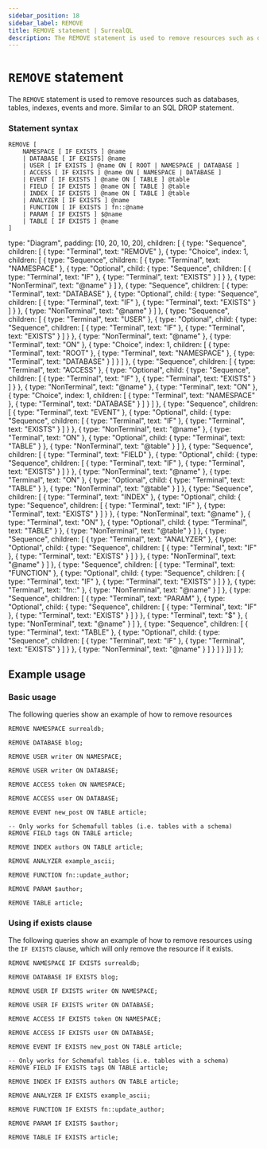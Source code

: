 ```yaml
---
sidebar_position: 18
sidebar_label: REMOVE
title: REMOVE statement | SurrealQL
description: The REMOVE statement is used to remove resources such as databases, tables, indexes, events and more.
---
```


# `REMOVE` statement

The `REMOVE` statement is used to remove resources such as databases, tables, indexes, events and more.
Similar to an SQL DROP statement.

### Statement syntax

<Tabs syncKey="remove-statement">
  <TabItem label="SurrealQL Syntax">

```syntax title="SurrealQL Syntax"
REMOVE [
	NAMESPACE [ IF EXISTS ] @name
	| DATABASE [ IF EXISTS] @name
	| USER [ IF EXISTS ] @name ON [ ROOT | NAMESPACE | DATABASE ]
	| ACCESS [ IF EXISTS ] @name ON [ NAMESPACE | DATABASE ]
	| EVENT [ IF EXISTS ] @name ON [ TABLE ] @table
	| FIELD [ IF EXISTS ] @name ON [ TABLE ] @table
	| INDEX [ IF EXISTS ] @name ON [ TABLE ] @table
    | ANALYZER [ IF EXISTS ] @name
    | FUNCTION [ IF EXISTS ] fn::@name
    | PARAM [ IF EXISTS ] $@name
	| TABLE [ IF EXISTS ] @name
]
```

  </TabItem>
  <TabItem label="Railroad Diagram">

  type: "Diagram",
  padding: [10, 20, 10, 20],
  children: [
    { type: "Sequence", children: [
      { type: "Terminal", text: "REMOVE" },
      { type: "Choice", index: 1, children: [
        { type: "Sequence", children: [ { type: "Terminal", text: "NAMESPACE" }, { type: "Optional", child: { type: "Sequence", children: [ { type: "Terminal", text: "IF" }, { type: "Terminal", text: "EXISTS" } ] } }, { type: "NonTerminal", text: "@name" } ] },
        { type: "Sequence", children: [ { type: "Terminal", text: "DATABASE" }, { type: "Optional", child: { type: "Sequence", children: [ { type: "Terminal", text: "IF" }, { type: "Terminal", text: "EXISTS" } ] } }, { type: "NonTerminal", text: "@name" } ] },
        { type: "Sequence", children: [ { type: "Terminal", text: "USER" }, { type: "Optional", child: { type: "Sequence", children: [ { type: "Terminal", text: "IF" }, { type: "Terminal", text: "EXISTS" } ] } }, { type: "NonTerminal", text: "@name" }, { type: "Terminal", text: "ON" }, { type: "Choice", index: 1, children: [ { type: "Terminal", text: "ROOT" }, { type: "Terminal", text: "NAMESPACE" }, { type: "Terminal", text: "DATABASE" } ] } ] },
        { type: "Sequence", children: [ { type: "Terminal", text: "ACCESS" }, { type: "Optional", child: { type: "Sequence", children: [ { type: "Terminal", text: "IF" }, { type: "Terminal", text: "EXISTS" } ] } }, { type: "NonTerminal", text: "@name" }, { type: "Terminal", text: "ON" }, { type: "Choice", index: 1, children: [ { type: "Terminal", text: "NAMESPACE" }, { type: "Terminal", text: "DATABASE" } ] } ] },
        { type: "Sequence", children: [ { type: "Terminal", text: "EVENT" }, { type: "Optional", child: { type: "Sequence", children: [ { type: "Terminal", text: "IF" }, { type: "Terminal", text: "EXISTS" } ] } }, { type: "NonTerminal", text: "@name" }, { type: "Terminal", text: "ON" }, { type: "Optional", child: { type: "Terminal", text: "TABLE" } }, { type: "NonTerminal", text: "@table" } ] },
        { type: "Sequence", children: [ { type: "Terminal", text: "FIELD" }, { type: "Optional", child: { type: "Sequence", children: [ { type: "Terminal", text: "IF" }, { type: "Terminal", text: "EXISTS" } ] } }, { type: "NonTerminal", text: "@name" }, { type: "Terminal", text: "ON" }, { type: "Optional", child: { type: "Terminal", text: "TABLE" } }, { type: "NonTerminal", text: "@table" } ] },
        { type: "Sequence", children: [ { type: "Terminal", text: "INDEX" }, { type: "Optional", child: { type: "Sequence", children: [ { type: "Terminal", text: "IF" }, { type: "Terminal", text: "EXISTS" } ] } }, { type: "NonTerminal", text: "@name" }, { type: "Terminal", text: "ON" }, { type: "Optional", child: { type: "Terminal", text: "TABLE" } }, { type: "NonTerminal", text: "@table" } ] },
        { type: "Sequence", children: [ { type: "Terminal", text: "ANALYZER" }, { type: "Optional", child: { type: "Sequence", children: [ { type: "Terminal", text: "IF" }, { type: "Terminal", text: "EXISTS" } ] } }, { type: "NonTerminal", text: "@name" } ] },
        { type: "Sequence", children: [ { type: "Terminal", text: "FUNCTION" }, { type: "Optional", child: { type: "Sequence", children: [ { type: "Terminal", text: "IF" }, { type: "Terminal", text: "EXISTS" } ] } }, { type: "Terminal", text: "fn::" }, { type: "NonTerminal", text: "@name" } ] },
        { type: "Sequence", children: [ { type: "Terminal", text: "PARAM" }, { type: "Optional", child: { type: "Sequence", children: [ { type: "Terminal", text: "IF" }, { type: "Terminal", text: "EXISTS" } ] } }, { type: "Terminal", text: "$" }, { type: "NonTerminal", text: "@name" } ] },
        { type: "Sequence", children: [ { type: "Terminal", text: "TABLE" }, { type: "Optional", child: { type: "Sequence", children: [ { type: "Terminal", text: "IF" }, { type: "Terminal", text: "EXISTS" } ] } }, { type: "NonTerminal", text: "@name" } ] }
      ] }
    ]}
  ]
};

<RailroadDiagram ast={removeAst} className="my-6" />

  </TabItem>
</Tabs>

## Example usage
### Basic usage

The following queries show an example of how to remove resources

```surql
REMOVE NAMESPACE surrealdb;

REMOVE DATABASE blog;

REMOVE USER writer ON NAMESPACE;

REMOVE USER writer ON DATABASE;

REMOVE ACCESS token ON NAMESPACE;

REMOVE ACCESS user ON DATABASE;

REMOVE EVENT new_post ON TABLE article;

-- Only works for Schemafull tables (i.e. tables with a schema)
REMOVE FIELD tags ON TABLE article;

REMOVE INDEX authors ON TABLE article;

REMOVE ANALYZER example_ascii;

REMOVE FUNCTION fn::update_author;

REMOVE PARAM $author;

REMOVE TABLE article;

```

### Using if exists clause

<Since v="v1.3.0" />

The following queries show an example of how to remove resources using the `IF EXISTS` clause, which will only remove the resource if it exists.

```surql
REMOVE NAMESPACE IF EXISTS surrealdb;

REMOVE DATABASE IF EXISTS blog;

REMOVE USER IF EXISTS writer ON NAMESPACE;

REMOVE USER IF EXISTS writer ON DATABASE;

REMOVE ACCESS IF EXISTS token ON NAMESPACE;

REMOVE ACCESS IF EXISTS user ON DATABASE;

REMOVE EVENT IF EXISTS new_post ON TABLE article;

-- Only works for Schemaful tables (i.e. tables with a schema)
REMOVE FIELD IF EXISTS tags ON TABLE article;

REMOVE INDEX IF EXISTS authors ON TABLE article;

REMOVE ANALYZER IF EXISTS example_ascii;

REMOVE FUNCTION IF EXISTS fn::update_author;

REMOVE PARAM IF EXISTS $author;

REMOVE TABLE IF EXISTS article;

```
